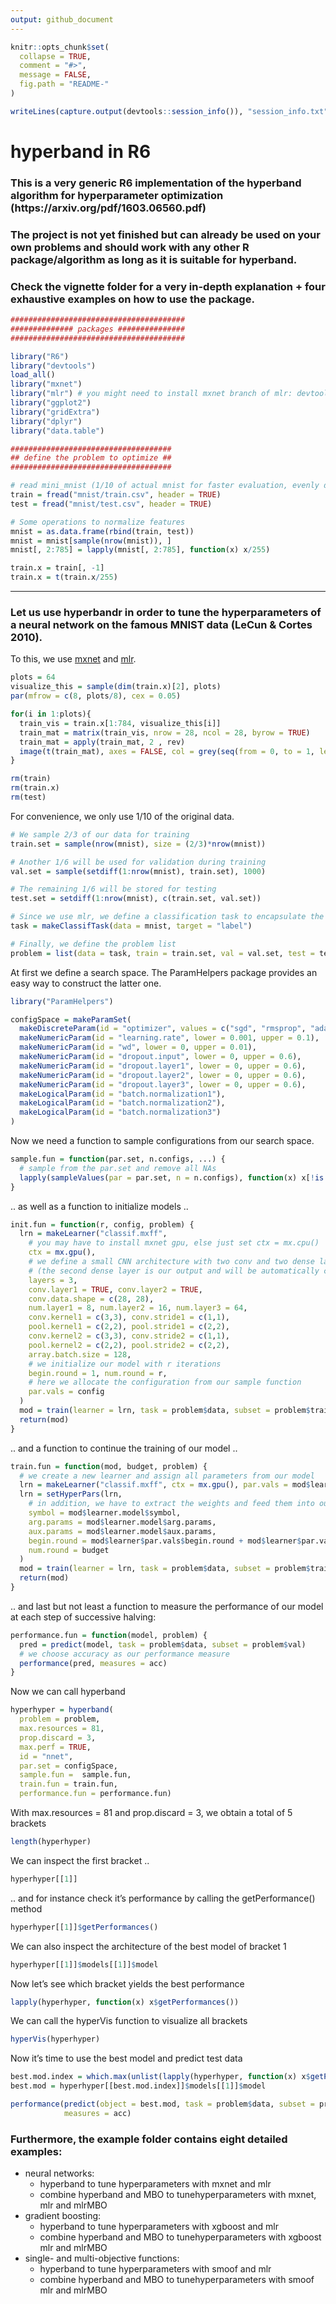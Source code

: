 ```yaml
---
output: github_document
---
```


```r
knitr::opts_chunk$set(
  collapse = TRUE,
  comment = "#>",
  message = FALSE,
  fig.path = "README-"
)
```


```r
writeLines(capture.output(devtools::session_info()), "session_info.txt")
```


# hyperband in R6 

### This is a very generic R6 implementation of the hyperband algorithm for hyperparameter optimization (https://arxiv.org/pdf/1603.06560.pdf)

### The project is not yet finished but can already be used on your own problems and should work with any other R package/algorithm as long as it is suitable for hyperband.

### Check the vignette folder for a very in-depth explanation + four exhaustive examples on how to use the package.


```r
#######################################
############## packages ###############
#######################################

library("R6")
library("devtools")
load_all()
library("mxnet")
library("mlr") # you might need to install mxnet branch of mlr: devtools::install_github("mlr-org/mlr", ref = "mxnet")
library("ggplot2")
library("gridExtra")
library("dplyr")
library("data.table")

####################################
## define the problem to optimize ##
####################################

# read mini_mnist (1/10 of actual mnist for faster evaluation, evenly distributed classes)
train = fread("mnist/train.csv", header = TRUE)
test = fread("mnist/test.csv", header = TRUE)

# Some operations to normalize features
mnist = as.data.frame(rbind(train, test))
mnist = mnist[sample(nrow(mnist)), ]
mnist[, 2:785] = lapply(mnist[, 2:785], function(x) x/255)

train.x = train[, -1]
train.x = t(train.x/255)
```

----

### Let us use **hyperbandr** in order to tune the hyperparameters of a neural network on the famous MNIST data (LeCun & Cortes 2010).

To this, we use [mxnet](https://github.com/apache/incubator-mxnet/tree/master/R-package) and [mlr](https://github.com/mlr-org/mlr).

\vspace{10pt}

```r
plots = 64
visualize_this = sample(dim(train.x)[2], plots)
par(mfrow = c(8, plots/8), cex = 0.05)

for(i in 1:plots){
  train_vis = train.x[1:784, visualize_this[i]]
  train_mat = matrix(train_vis, nrow = 28, ncol = 28, byrow = TRUE)
  train_mat = apply(train_mat, 2 , rev)
  image(t(train_mat), axes = FALSE, col = grey(seq(from = 0, to = 1, length = 255)))
}

rm(train)
rm(train.x)
rm(test)
```

\vspace{10pt}

For convenience, we only use 1/10 of the original data.

\vspace{10pt}

```r
# We sample 2/3 of our data for training
train.set = sample(nrow(mnist), size = (2/3)*nrow(mnist))

# Another 1/6 will be used for validation during training
val.set = sample(setdiff(1:nrow(mnist), train.set), 1000)

# The remaining 1/6 will be stored for testing
test.set = setdiff(1:nrow(mnist), c(train.set, val.set))

# Since we use mlr, we define a classification task to encapsulate the data
task = makeClassifTask(data = mnist, target = "label")

# Finally, we define the problem list
problem = list(data = task, train = train.set, val = val.set, test = test.set)
```

\vspace{10pt}

At first we define a search space. 
The ParamHelpers package provides an easy way to construct the latter one.

\vspace{10pt}

```r
library("ParamHelpers")

configSpace = makeParamSet(
  makeDiscreteParam(id = "optimizer", values = c("sgd", "rmsprop", "adam", "adagrad")),
  makeNumericParam(id = "learning.rate", lower = 0.001, upper = 0.1),
  makeNumericParam(id = "wd", lower = 0, upper = 0.01),
  makeNumericParam(id = "dropout.input", lower = 0, upper = 0.6),
  makeNumericParam(id = "dropout.layer1", lower = 0, upper = 0.6),
  makeNumericParam(id = "dropout.layer2", lower = 0, upper = 0.6),
  makeNumericParam(id = "dropout.layer3", lower = 0, upper = 0.6),
  makeLogicalParam(id = "batch.normalization1"),
  makeLogicalParam(id = "batch.normalization2"),
  makeLogicalParam(id = "batch.normalization3")
)
```

\vspace{10pt}

Now we need a function to sample configurations from our search space.

\vspace{10pt}

```r
sample.fun = function(par.set, n.configs, ...) {
  # sample from the par.set and remove all NAs
  lapply(sampleValues(par = par.set, n = n.configs), function(x) x[!is.na(x)])
}
```

\vspace{10pt}

.. as well as a function to initialize models ..

\vspace{10pt}

```r
init.fun = function(r, config, problem) {
  lrn = makeLearner("classif.mxff",
    # you may have to install mxnet gpu, else just set ctx = mx.cpu()
    ctx = mx.gpu(),
    # we define a small CNN architecture with two conv and two dense layers
    # (the second dense layer is our output and will be automatically created by mlr)
    layers = 3, 
    conv.layer1 = TRUE, conv.layer2 = TRUE,
    conv.data.shape = c(28, 28),
    num.layer1 = 8, num.layer2 = 16, num.layer3 = 64,
    conv.kernel1 = c(3,3), conv.stride1 = c(1,1), 
    pool.kernel1 = c(2,2), pool.stride1 = c(2,2),
    conv.kernel2 = c(3,3), conv.stride2 = c(1,1), 
    pool.kernel2 = c(2,2), pool.stride2 = c(2,2),           
    array.batch.size = 128,
    # we initialize our model with r iterations
    begin.round = 1, num.round = r,
    # here we allocate the configuration from our sample function
    par.vals = config
  )
  mod = train(learner = lrn, task = problem$data, subset = problem$train)
  return(mod)
}
```

\vspace{10pt}

.. and a function to continue the training of our model ..

\vspace{10pt}

```r
train.fun = function(mod, budget, problem) {
  # we create a new learner and assign all parameters from our model
  lrn = makeLearner("classif.mxff", ctx = mx.gpu(), par.vals = mod$learner$par.vals)
  lrn = setHyperPars(lrn,
    # in addition, we have to extract the weights and feed them into our new model 
    symbol = mod$learner.model$symbol,
    arg.params = mod$learner.model$arg.params,
    aux.params = mod$learner.model$aux.params,
    begin.round = mod$learner$par.vals$begin.round + mod$learner$par.vals$num.round,
    num.round = budget
  )
  mod = train(learner = lrn, task = problem$data, subset = problem$train)
  return(mod)
}
```

\vspace{10pt}

.. and last but not least a function to measure the performance of our model at each step of successive halving:

\vspace{10pt}

```r
performance.fun = function(model, problem) {
  pred = predict(model, task = problem$data, subset = problem$val)
  # we choose accuracy as our performance measure
  performance(pred, measures = acc)
}
```

\vspace{10pt}

Now we can call hyperband

\vspace{10pt}

```r
hyperhyper = hyperband(
  problem = problem,
  max.resources = 81, 
  prop.discard = 3,
  max.perf = TRUE,
  id = "nnet", 
  par.set = configSpace, 
  sample.fun =  sample.fun,
  train.fun = train.fun, 
  performance.fun = performance.fun)
```

\vspace{10pt}

With max.resources = 81 and prop.discard = 3, we obtain a total of 5 brackets

\vspace{10pt}

```r
length(hyperhyper)
```

\vspace{10pt}

We can inspect the first bracket ..

\vspace{10pt}

```r
hyperhyper[[1]]
```

\vspace{10pt}

.. and for instance check it's performance by calling the getPerformance() method

\vspace{10pt}

```r
hyperhyper[[1]]$getPerformances()
```

\vspace{10pt}

We can also inspect the architecture of the best model of bracket 1

\vspace{10pt}

```r
hyperhyper[[1]]$models[[1]]$model
```

\vspace{10pt}

Now let's see which bracket yields the best performance

\vspace{10pt}

```r
lapply(hyperhyper, function(x) x$getPerformances())
```

\vspace{10pt}

We can call the hyperVis function to visualize all brackets

\vspace{10pt}

```r
hyperVis(hyperhyper)
```

\vspace{10pt}

Now it's time to use the best model and predict test data

\vspace{10pt}

```r
best.mod.index = which.max(unlist(lapply(hyperhyper, function(x) x$getPerformances())))
best.mod = hyperhyper[[best.mod.index]]$models[[1]]$model

performance(predict(object = best.mod, task = problem$data, subset = problem$test), 
            measures = acc)

```

\vspace{10pt}

### Furthermore, the example folder contains eight detailed examples: 

* neural networks:
    + hyperband to tune hyperparameters with mxnet and mlr
    + combine hyperband and MBO to tunehyperparameters with mxnet, mlr and mlrMBO
* gradient boosting:
    + hyperband to tune hyperparameters with xgboost and mlr
    + combine hyperband and MBO to tunehyperparameters with xgboost mlr and mlrMBO
* single- and multi-objective functions:
    + hyperband to tune hyperparameters with smoof and mlr
    + combine hyperband and MBO to tunehyperparameters with smoof mlr and mlrMBO